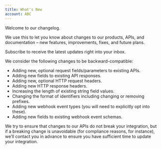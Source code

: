```yaml
---
title: What's New
account: ABC
---
```


Welcome to our changelog.

We use this to let you know about changes to our products, APIs, and documentation – new features, improvements, fixes, and future plans.

Subscribe to receive the latest updates right into your inbox.

<Accordion title="Backward-compatible changes">

We consider the following changes to be backward-compatible:

- Adding new, optional request fields/parameters to existing APIs.
- Adding new fields to existing API responses.
- Adding new, optional HTTP request headers.
- Adding new HTTP response headers.
- Increasing the length of existing string field values.
- Changing the format of identifiers including changing or removing prefixes.
- Adding new webhook event types (you will need to explicitly opt into these).
- Adding new fields to existing webhook event schemas.

We try to ensure that changes to our APIs do not break your integration, but if a breaking change is unavoidable (for compliance reasons, for instance), we’ll contact you in advance to ensure you have sufficient time to update your integration.

</Accordion>
